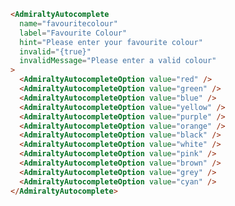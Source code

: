```html
<AdmiraltyAutocomplete
  name="favouritecolour"
  label="Favourite Colour"
  hint="Please enter your favourite colour"
  invalid="{true}"
  invalidMessage="Please enter a valid colour"
>
  <AdmiraltyAutocompleteOption value="red" />
  <AdmiraltyAutocompleteOption value="green" />
  <AdmiraltyAutocompleteOption value="blue" />
  <AdmiraltyAutocompleteOption value="yellow" />
  <AdmiraltyAutocompleteOption value="purple" />
  <AdmiraltyAutocompleteOption value="orange" />
  <AdmiraltyAutocompleteOption value="black" />
  <AdmiraltyAutocompleteOption value="white" />
  <AdmiraltyAutocompleteOption value="pink" />
  <AdmiraltyAutocompleteOption value="brown" />
  <AdmiraltyAutocompleteOption value="grey" />
  <AdmiraltyAutocompleteOption value="cyan" />
</AdmiraltyAutocomplete>
```


